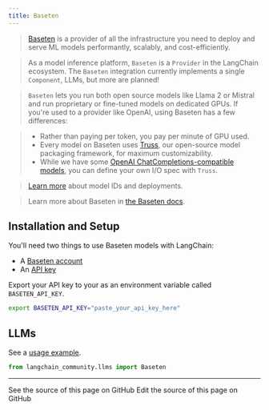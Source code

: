 ```yaml
---
title: Baseten
---
```


>[Baseten](https://baseten.co) is a provider of all the infrastructure you need to deploy and serve
> ML models performantly, scalably, and cost-efficiently.

>As a model inference platform, `Baseten` is a `Provider` in the LangChain ecosystem.
The `Baseten` integration currently implements a single `Component`, LLMs, but more are planned!

>`Baseten` lets you run both open source models like Llama 2 or Mistral and run proprietary or
fine-tuned models on dedicated GPUs. If you're used to a provider like OpenAI, using Baseten has a few differences:

>* Rather than paying per token, you pay per minute of GPU used.
>* Every model on Baseten uses [Truss](https://truss.baseten.co/welcome), our open-source model packaging framework, for maximum customizability.
>* While we have some [OpenAI ChatCompletions-compatible models](https://docs.baseten.co/api-reference/openai), you can define your own I/O spec with `Truss`.

>[Learn more](https://docs.baseten.co/deploy/lifecycle) about model IDs and deployments.

>Learn more about Baseten in [the Baseten docs](https://docs.baseten.co/).

## Installation and Setup

You'll need two things to use Baseten models with LangChain:

* A [Baseten account](https://baseten.co)
* An [API key](https://docs.baseten.co/observability/api-keys)

Export your API key to your as an environment variable called `BASETEN_API_KEY`.

```sh
export BASETEN_API_KEY="paste_your_api_key_here"
```

## LLMs

See a [usage example](/oss/python/integrations/llms/baseten).

```python
from langchain_community.llms import Baseten
```

---

<CardGroup cols={2}>
  <Card title="View Source" icon="eye" href="https://github.com/langchain-ai/docs/blob/main/src/oss/python/integrations/providers/baseten.mdx">
    See the source of this page on GitHub
  </Card>
  <Card title="Edit Source" icon="pen-to-square" href="https://github.com/langchain-ai/docs/edit/main/src/oss/python/integrations/providers/baseten.mdx">
    Edit the source of this page on GitHub
  </Card>
</CardGroup>
